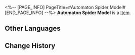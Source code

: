 <%-- [PAGE_INFO]
PageTitle=#Automaton Spider Model#
[END_PAGE_INFO] --%>
{{Item Infobox
|id          = 250019
|image       = Item Automaton Spider Model.png
|type        = 
|invCategory = 
|rarity      = 1
|effect      = 
|description = 
}}
'''Automaton Spider Model''' is a [[Item]].

==Other Languages==
{{Other Languages
|en   = Automaton Spider Model
|zhs  = 模型「自动机兵•蜘蛛」
|zht  = 模型「自動機兵•蜘蛛」
|ja   = モデル「自動機兵・パウーク」
|ko   = 모형 「자동 기갑병•스파이더」
|es   = Réplica de una Araña Autómata
|fr   = Modèle d'Automate araignée
|ru   = Модель автоматона-паука
|th   = โมเดล "Automaton Spider"
|vi   = Mô Hình "Cỗ Máy Tự Động - Nhền Nhện"
|de   = Modell einer Automaton-Spinne
|id   = Model "Automaton Spider"
|pt   = Modelo de Autômato Aracnídeo
}}

==Change History==
{{Change History|2.0}}